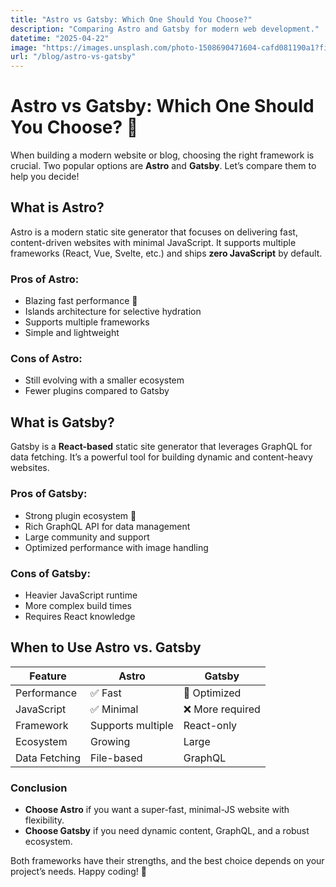 ```yaml
---
title: "Astro vs Gatsby: Which One Should You Choose?"
description: "Comparing Astro and Gatsby for modern web development."
datetime: "2025-04-22"
image: "https://images.unsplash.com/photo-1508690471604-cafd081190a1?fit=crop&w=640&h=426"
url: "/blog/astro-vs-gatsby"
---
```


# Astro vs Gatsby: Which One Should You Choose? 🚀

When building a modern website or blog, choosing the right framework is crucial. Two popular options are **Astro** and **Gatsby**. Let’s compare them to help you decide!

## What is Astro?

Astro is a modern static site generator that focuses on delivering fast, content-driven websites with minimal JavaScript. It supports multiple frameworks (React, Vue, Svelte, etc.) and ships **zero JavaScript** by default.

### Pros of Astro:
- Blazing fast performance 🚀
- Islands architecture for selective hydration
- Supports multiple frameworks
- Simple and lightweight

### Cons of Astro:
- Still evolving with a smaller ecosystem
- Fewer plugins compared to Gatsby

## What is Gatsby?

Gatsby is a **React-based** static site generator that leverages GraphQL for data fetching. It’s a powerful tool for building dynamic and content-heavy websites.

### Pros of Gatsby:
- Strong plugin ecosystem 🔌
- Rich GraphQL API for data management
- Large community and support
- Optimized performance with image handling

### Cons of Gatsby:
- Heavier JavaScript runtime
- More complex build times
- Requires React knowledge

## When to Use Astro vs. Gatsby

| Feature       | Astro  | Gatsby |
|--------------|--------|--------|
| Performance  | ✅ Fast | 🚀 Optimized |
| JavaScript   | ✅ Minimal | ❌ More required |
| Framework    | Supports multiple | React-only |
| Ecosystem    | Growing | Large |
| Data Fetching | File-based | GraphQL |

### Conclusion

- **Choose Astro** if you want a super-fast, minimal-JS website with flexibility.
- **Choose Gatsby** if you need dynamic content, GraphQL, and a robust ecosystem.

Both frameworks have their strengths, and the best choice depends on your project’s needs. Happy coding! 🎉
